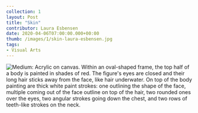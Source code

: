 ---
collection: 1
layout: Post
title: "Skin"
contributor: Laura Esbensen
date: 2020-04-06T07:00:00.000+00:00
thumb: /images/1/skin-laura-esbensen.jpg
tags: 
- Visual Arts
---
<div class="center">
    <img src="/images/1/skin-laura-esbensen.jpg" 
        alt="Medium: Acrylic on canvas. Within an oval-shaped frame, the top half of a body is painted in shades of red. The figure's eyes are closed and their long hair sticks away from the face, like hair underwater. On top of the body painting are thick white paint strokes: one outlining the shape of the face, multiple coming out of the face outline on top of the hair, two rounded ones over the eyes, two angular strokes going down the chest, and two rows of teeth-like strokes on the neck." />
</div>